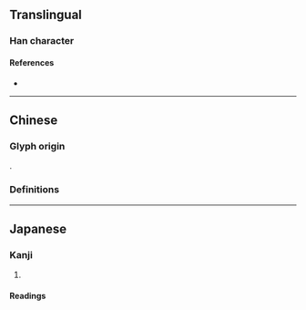 {{also|攪}}
{{character info}}
==Translingual==
{{Han simplified forms|攪|撹|搅|ex=y}}

===Han character===
{{Han char|rn=64|rad=手|as=12|sn=15|four=59012|canj=QFBU,XQFBU|ids=⿰扌覚}}

====References====
* {{Han ref|kx=0457.161|hdz=31963.021|uh=64B9|ud=25785}}

----

==Chinese==

===Glyph origin===
{{Han simp|攪|f=覺|t=覚}}.

===Definitions===
{{zh-see|攪|rocs}}

----

==Japanese==
{{ja-kanji forms|撹|攪}}

===Kanji===
{{ja-kanji|grade=|rs=手12|kyu=攪}}

# {{rfdef|ja|sort=手12}}

====Readings====
{{ja-readings
|goon=きょう
|kanon=こう
|kanyoon=かく
|kun=みだ-す
}}